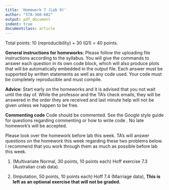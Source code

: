 ```yaml
---
title: 'Homework 7 (Lab 9)'
author: "STA-360-602"
output: pdf_document
indent: true
documentclass: article
---
```


Total points: 10 (reproducibility) + 30 (Q1) = 40 points.\

**General instructions for homeworks**: Please follow the uploading file instructions according to the syllabus. You will give the commands to answer each question in its own code block, which will also produce plots that will be automatically embedded in the output file. Each answer must be supported by written statements as well as any code used. Your code must be completely reproducible and must compile. 

**Advice**: Start early on the homeworks and it is advised that you not wait until the day of. While the professor and the TA's check emails, they will be answered in the order they are received and last minute help will not be given unless we happen to be free.  

**Commenting code**
Code should be commented. See the Google style guide for questions regarding commenting or how to write 
code \url{https://google.github.io/styleguide/Rguide.xml}. No late homework's will be accepted.\

Please look over the homework before lab this week. TA's will answer questions on the homework this week regarding these two 
problems below. I recommend that you work through them as much as possible before lab this week.

1. (Multivariate Normal, 30 points, 10 points each) Hoff exercise 7.3 (Australian crab data).

2. (Imputation, 50 points, 10 points each) Hoff 7.4 (Marriage data), **This is left as an optional exercise that will not be graded.**